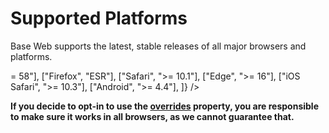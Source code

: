 <!--
Copyright (c) Uber Technologies, Inc.

This source code is licensed under the MIT license found in the
LICENSE file in the root directory of this source tree.
-->



# Supported Platforms

Base Web supports the latest, stable releases of all major browsers and platforms.

<Table
  columns={["Browser", "Supported version"]}
  data={[
    ["Chrome", ">= 58"],
    ["Firefox", "ESR"],
    ["Safari", ">= 10.1"],
    ["Edge", ">= 16"],
    ["iOS Safari", ">= 10.3"],
    ["Android", ">= 4.4"],
  ]}
/>

**If you decide to opt-in to use the [overrides](https://baseweb.design/guides/understanding-overrides/) property, you are responsible to make sure it works in all browsers, as we cannot guarantee that.**
